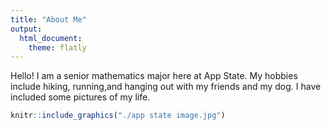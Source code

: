 ```yaml
---
title: "About Me"
output: 
  html_document: 
    theme: flatly
--- 
```


Hello! I am a senior mathematics major here at App State. My hobbies include hiking, running,and hanging out with my friends and my dog. I have included some pictures of my life.
```r
knitr::include_graphics("./app state image.jpg")

```